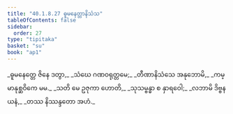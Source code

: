 ```yaml
---
title: "40.1.8.27 ဓူမနေတ္တာနိသံသ"
tableOfContents: false
sidebar:
  order: 27
type: "tipitaka"
basket: "su"
book: "ap1"
---
```



<DynamicBreadcrumb />

<Division number="158" book="ap1" e="ch" v="20" p="365">

<Paragraph number="4455" type="verses" book="ap1">
_ဓူမနေတ္တေ ဇိနေ ဒတွာ,_  
_သံဃေ ဂဏဝရုတ္တမေ;_  
_တီဏာနိသံသေ အနုဘောမိ,_  
_ကမ္မာနုစ္ဆဝိကေ မမ._  

</Paragraph>

</Division>
<Division number="159" book="ap1" e="ch" v="20" p="365">

<Paragraph number="4456" type="verses" book="ap1">
_သတိ မေ ဥဇုကာ ဟောတိ,_  
_သုသမ္ဗန္ဓာ စ နှာရဝေါ;_  
_လဘာမိ ဒိဗ္ဗနယနံ,_  
_တဿ နိဿန္ဒတော အဟံ._
</Paragraph>
</Division>